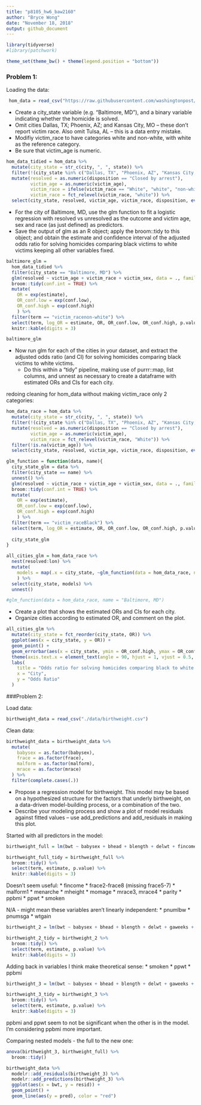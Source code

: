 ```yaml
---
title: "p8105_hw6_baw2160"
author: "Bryce Wong"
date: "November 18, 2018"
output: github_document
---
```


```r
library(tidyverse)
#library(patchwork)

theme_set(theme_bw() + theme(legend.position = "bottom"))
```

### Problem 1:

Loading the data: 

```r
 hom_data = read_csv("https://raw.githubusercontent.com/washingtonpost/data-homicides/master/homicide-data.csv")
```

* Create a city_state variable (e.g. “Baltimore, MD”), and a binary variable indicating whether the homicide is solved. 
* Omit cities Dallas, TX; Phoenix, AZ; and Kansas City, MO – these don’t report victim race. Also omit Tulsa, AL – this is a data entry mistake. 
* Modifiy victim_race to have categories white and non-white, with white as the reference category. 
* Be sure that victim_age is numeric.

```r
hom_data_tidied = hom_data %>% 
  mutate(city_state = str_c(city, ", ", state)) %>% 
  filter(!(city_state %in% c("Dallas, TX", "Phoenix, AZ", "Kansas City, MO", "Tulsa, AL"))) %>% 
  mutate(resolved = as.numeric(disposition == "Closed by arrest"),
         victim_age = as.numeric(victim_age),
         victim_race = ifelse(victim_race == "White", "white", "non-white"),
         victim_race = fct_relevel(victim_race, "white")) %>% 
  select(city_state, resolved, victim_age, victim_race, disposition, everything())
```

* For the city of Baltimore, MD, use the glm function to fit a logistic regression with resolved vs unresolved as the outcome and victim age, sex and race (as just defined) as predictors. 
* Save the output of glm as an R object; apply the broom::tidy to this object; and obtain the estimate and confidence interval of the adjusted odds ratio for solving homicides comparing black victims to white victims keeping all other variables fixed.

```r
baltimore_glm = 
  hom_data_tidied %>% 
  filter(city_state == "Baltimore, MD") %>% 
  glm(resolved ~ victim_age + victim_race + victim_sex, data = ., family = binomial()) %>% 
  broom::tidy(conf.int = TRUE) %>% 
  mutate(
    OR = exp(estimate),
    OR_conf.low = exp(conf.low),
    OR_conf.high = exp(conf.high)
    ) %>%
  filter(term == "victim_racenon-white") %>% 
  select(term, log_OR = estimate, OR, OR_conf.low, OR_conf.high, p.value) %>% 
  knitr::kable(digits = 3)

baltimore_glm
```

* Now run glm for each of the cities in your dataset, and extract the adjusted odds ratio (and CI) for solving homicides comparing black victims to white victims. 
    * Do this within a “tidy” pipeline, making use of purrr::map, list columns, and unnest as necessary to create a dataframe with estimated ORs and CIs for each city.
    
redoing cleaning for hom_data without making victim_race only 2 categories:

```r
hom_data_race = hom_data %>% 
  mutate(city_state = str_c(city, ", ", state)) %>% 
  filter(!(city_state %in% c("Dallas, TX", "Phoenix, AZ", "Kansas City, MO", "Tulsa, AL"))) %>% 
  mutate(resolved = as.numeric(disposition == "Closed by arrest"),
         victim_age = as.numeric(victim_age),
         victim_race = fct_relevel(victim_race, "White")) %>% 
  filter(!is.na(victim_age)) %>% 
  select(city_state, resolved, victim_age, victim_race, disposition, everything()) 
```


```r
glm_function = function(data, name){
  city_state_glm = data %>% 
  filter(city_state == name) %>% 
  unnest() %>% 
  glm(resolved ~ victim_race + victim_age + victim_sex, data = ., family = binomial()) %>% 
  broom::tidy(conf.int = TRUE) %>% 
  mutate(
    OR = exp(estimate),
    OR_conf.low = exp(conf.low),
    OR_conf.high = exp(conf.high)
    ) %>%
  filter(term == "victim_raceBlack") %>% 
  select(term, log_OR = estimate, OR, OR_conf.low, OR_conf.high, p.value)
  
  city_state_glm
}
```

```r
all_cities_glm = hom_data_race %>% 
  nest(resolved:lon) %>% 
  mutate(
    models = map(.x = city_state, ~glm_function(data = hom_data_race, name = .x))
    ) %>% 
  select(city_state, models) %>% 
  unnest()

#glm_function(data = hom_data_race, name = "Baltimore, MD")
```

* Create a plot that shows the estimated ORs and CIs for each city. 
* Organize cities according to estimated OR, and comment on the plot.

```r
all_cities_glm %>%
  mutate(city_state = fct_reorder(city_state, OR)) %>% 
  ggplot(aes(x = city_state, y = OR)) + 
  geom_point() +
  geom_errorbar(aes(x = city_state, ymin = OR_conf.high, ymax = OR_conf.low)) +
  theme(axis.text.x = element_text(angle = 90, hjust = 1, vjust = 0.5, size = 6)) +
  labs(
    title = "Odds ratio for solving homicides comparing black to white victims",
    x = "City",
    y = "Odds Ratio"
  )
```

###Problem 2:

Load data:

```r
birthweight_data = read_csv("./data/birthweight.csv")
```

Clean data:

```r
birthweight_data = birthweight_data %>% 
  mutate(
    babysex = as.factor(babysex),
    frace = as.factor(frace),
    malform = as.factor(malform),
    mrace = as.factor(mrace)
  ) %>% 
  filter(complete.cases(.))
```

* Propose a regression model for birthweight. This model may be based on a hypothesized structure for the factors that underly birthweight, on a data-driven model-building process, or a combination of the two. 
* Describe your modeling process and show a plot of model residuals against fitted values – use add_predictions and add_residuals in making this plot.

Started with all predictors in the model:

```r
birthweight_full = lm(bwt ~ babysex + bhead + blength + delwt + fincome + frace + gaweeks + malform + menarche + mheight + momage + mrace + parity + pnumlbw + pnumsga + ppbmi + ppwt + smoken + wtgain, data = birthweight_data)

birthweight_full_tidy = birthweight_full %>% 
  broom::tidy() %>% 
  select(term, estimate, p.value) %>% 
  knitr::kable(digits = 3)
```

Doesn't seem useful:
* fincome
* frace2-frace8 (missing frace5-7)
* malform1
* menarche
* mheight
* momage
* mrace3, mrace4
* parity
* ppbmi
* ppwt
* smoken

N/A - might mean these variables aren't linearly independent:
* pnumlbw
* pnumsga
* wtgain

```r
birthweight_2 = lm(bwt ~ babysex + bhead + blength + delwt + gaweeks + mrace, data = birthweight_data)

birthweight_2_tidy = birthweight_2 %>% 
  broom::tidy() %>% 
  select(term, estimate, p.value) %>% 
  knitr::kable(digits = 3)
```

Adding back in variables I think make theoretical sense:
* smoken
* ppwt
* ppbmi

```r
birthweight_3 = lm(bwt ~ babysex + bhead + blength + delwt + gaweeks + mrace + smoken + ppbmi, data = birthweight_data)

birthweight_3_tidy = birthweight_3 %>% 
  broom::tidy() %>% 
  select(term, estimate, p.value) %>% 
  knitr::kable(digits = 3)
```

ppbmi and ppwt seem to not be significant when the other is in the model. I'm considering ppbmi more important.

Comparing nested models - the full to the new one:

```r
anova(birthweight_3, birthweight_full) %>% 
  broom::tidy()
```

```r
birthweight_data %>% 
  modelr::add_residuals(birthweight_3) %>% 
  modelr::add_predictions(birthweight_3) %>% 
  ggplot(aes(x = bwt, y = resid)) +  
  geom_point() + 
  geom_line(aes(y = pred), color = "red")
```

